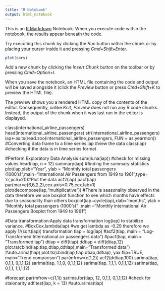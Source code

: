 ```yaml
---
title: "R Notebook"
output: html_notebook
---
```


This is an [R Markdown](http://rmarkdown.rstudio.com) Notebook. When you execute code within the notebook, the results appear beneath the code. 

Try executing this chunk by clicking the *Run* button within the chunk or by placing your cursor inside it and pressing *Cmd+Shift+Enter*. 

```r
plot(cars)
```

Add a new chunk by clicking the *Insert Chunk* button on the toolbar or by pressing *Cmd+Option+I*.

When you save the notebook, an HTML file containing the code and output will be saved alongside it (click the *Preview* button or press *Cmd+Shift+K* to preview the HTML file). 

The preview shows you a rendered HTML copy of the contents of the editor. Consequently, unlike *Knit*, *Preview* does not run any R code chunks. Instead, the output of the chunk when it was last run in the editor is displayed.

class(international_airline_passengers)
head(international_airline_passengers)
str(international_airline_passengers)
iap<-as.ts(read.zoo(international_airline_passengers, FUN = as.yearmon)) #Converting data frame to a time series
iap #view the data
class(iap) #checking if the data is in time series format

#Perform Exploratory Data Analysis
sum(is.na(iap)) #check for missing values
head(iap, n = 12)
summary(iap) #finding the summary statistics
plot(iap,xlab="Year", ylab = "Monthly total passengers (1000's)",main="International Air Passengers from 1949 to 1961",type= 'o',pch=20)#Plot the data
acf2(iap)
pacf(iap)
par(mar=c(6,6,2,2),cex.axis=0.75,cex.lab=1)
plot(decompose(iap,"multiplicative"))
#There is seasonality observed in the data therefore we use boxplot function to see which months have effects due to seasonality than others
boxplot(iap~cycle(iap),xlab="months", ylab = "Monthly total passengers (1000's)" ,main ="Monthly international Air Passengers Boxplot from 1949 to 1961")


#Data transformation:Apply data transformation log(iap) to stabilize variance. 
#BoxCox.lambda(iap)
#we get lambda as -0.29 therefore we apply 1/(sqrt(iap)) transformation
tiap = log(iap)
#acf2(tiap, main = "Log-Transformed International air passengers data")
#pacf(tiap, main = "Transformed iap")
dtiap = diff(tiap)
ddtiap = diff(dtiap,12)
plot.ts(cbind(iap,tiap,dtiap,ddtiap),main="Transformed data")
#auto.arima(tiap)
plot.ts(cbind(iap,tiap,dtiap,ddtiap), yax.flip=TRUE, main="Trend comparison")
par(mfrow=c(1,2))
acf2(ddtiap,100)
sarima(tiap, 0,1,1, 0,1,1,12)
sarima(tiap, 1,1,0, 0,1,1,12)
sarima(tiap, 1,1,1, 0,1,1,12)
sarima(tiap, 0,1,1, 1,1,1,12)

#forecast
par(mfrow=c(1,1))
sarima.for(tiap, 12, 0,1,1, 0,1,1,12)
#check for staionarity
adf.test(iap, k = 13)
#auto.arima(tiap)